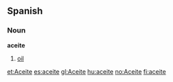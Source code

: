 ==Spanish==
===Noun===
'''aceite''' {{m}}
# [[oil]]
[[et:Aceite]]
[[es:aceite]]
[[gl:Aceite]]
[[hu:aceite]]
[[no:Aceite]]
[[fi:aceite]]